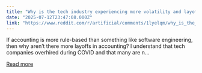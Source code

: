 ```yaml
---
title: "Why is the tech industry experiencing more volatility and layoffs than the accounting industry right now? Isn’t accounting more susceptible to AI?\""
date: "2025-07-12T23:47:08.000Z"
link: "https://www.reddit.com/r/artificial/comments/1lyelqm/why_is_the_tech_industry_experiencing_more/"
---
```


If accounting is more rule-based than something like software engineering, then why aren’t there more layoffs in accounting? I understand that tech companies overhired during COVID and that many are n...

[Read more](https://www.reddit.com/r/artificial/comments/1lyelqm/why_is_the_tech_industry_experiencing_more/)
